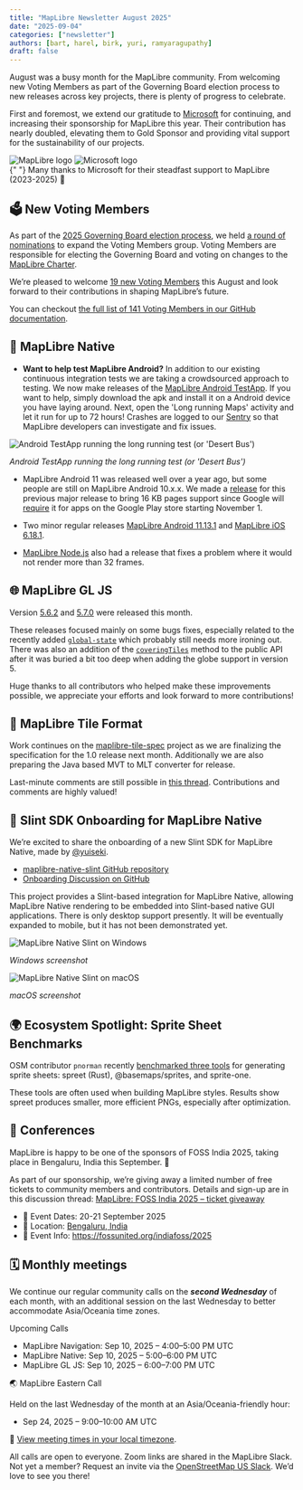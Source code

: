```yaml
---
title: "MapLibre Newsletter August 2025"
date: "2025-09-04"
categories: ["newsletter"]
authors: [bart, harel, birk, yuri, ramyaragupathy]
draft: false
---
```



August was a busy month for the MapLibre community. From welcoming new Voting Members as part of the Governing Board election process to new releases across key projects, there is plenty of progress to celebrate.

First and foremost, we extend our gratitude to [Microsoft](https://www.microsoft.com) for continuing, and increasing their sponsorship for MapLibre this year. Their contribution has nearly doubled, elevating them to Gold Sponsor and providing vital support for the sustainability of our projects.

<div
  style={{
    backgroundColor: "white",
    padding: "2rem",
    border: "10px solid",
    borderImage: "linear-gradient(45deg, #d4af37, #f5deb3, #d4af37) 1",
    borderRadius: "0",
    marginBottom: "3rem",
    display: "flex",
    justifyContent: "center",
    alignItems: "center",
    gap: "2rem",
    flexWrap: "nowrap",
    overflow: "hidden",
    flexDirection: "column",
  }}
>
  <div
    style={{
      display: "flex",
      justifyContent: "center",
      alignItems: "center",
      gap: "2rem",
      flexWrap: "nowrap",
      width: "100%",
    }}
  >
    <Image
      src={maplibreLogo}
      alt="MapLibre logo"
      style={{
        width: "40%",
        maxWidth: "300px",
        height: "auto",
        objectFit: "contain",
      }}
    />
    <Image
      src={msftLogo}
      alt="Microsoft logo"
      style={{
        width: "40%",
        maxWidth: "330px",
        height: "auto",
        objectFit: "contain",
      }}
    />
  </div>
  <div
    style={{
      marginTop: "1rem",
      fontSize: "1rem",
      textAlign: "center",
      color: "#263238",
      fontStyle: "italic",
    }}
  >
    {" "}
    Many thanks to Microsoft for their steadfast support to MapLibre (2023-2025)
    🎉
  </div>
</div>

## 🗳️ New Voting Members

As part of the [2025 Governing Board election process](https://github.com/maplibre/maplibre/issues/447), we held [a round of nominations](https://github.com/maplibre/maplibre/issues/446) to expand the Voting Members group. Voting Members are responsible for electing the Governing Board and voting on changes to the [MapLibre Charter](https://github.com/maplibre/maplibre/blob/main/CHARTER.md).

We’re pleased to welcome [19 new Voting Members](https://github.com/maplibre/maplibre/issues/446#issuecomment-3224717918) this August and look forward to their contributions in shaping MapLibre’s future.

You can checkout [the full list of 141 Voting Members in our GitHub documentation](https://github.com/maplibre/maplibre/blob/main/VOTING_MEMBERS.md).

## 📱 MapLibre Native

- **Want to help test MapLibre Android?** In addition to our existing continuous integration tests we are taking a crowdsourced approach to testing. We now make releases of the [MapLibre Android TestApp](https://github.com/maplibre/maplibre-native/releases?q=android-testapp&expanded=true). If you want to help, simply download the apk and install it on a Android device you have laying around. Next, open the 'Long running Maps' activity and let it run for up to 72 hours! Crashes are logged to our [Sentry](https://sentry.io/welcome/) so that MapLibre developers can investigate and fix issues.

<div style={{ textAlign: "center" }}>
  <Image
    src={nativeTestApp}
    style={{
      maxWidth: "300px",
      maxHeight: "600px",
      width: "100%",
      height: "auto",
      display: "inline-block",
    }}
    alt="Android TestApp running the long running test (or 'Desert Bus')"
  />
  <p
    style={{
      fontSize: "0.9rem",
      color: "#aaa",
      marginTop: "8px",
      fontStyle: "italic",
    }}
  >
    <em>Android TestApp running the long running test (or 'Desert Bus')</em>
  </p>
</div>

- MapLibre Android 11 was released well over a year ago, but some people are still on MapLibre Android 10.x.x. We made a [release](https://github.com/maplibre/maplibre-native/releases/tag/android-v10.3.5) for this previous major release to bring 16 KB pages support since Google will [require](https://android-developers.googleblog.com/2025/05/prepare-play-apps-for-devices-with-16kb-page-size.html) it for apps on the Google Play store starting November 1.

- Two minor regular releases [MapLibre Android 11.13.1](https://github.com/maplibre/maplibre-native/releases/tag/android-v11.13.1) and [MapLibre iOS 6.18.1](https://github.com/maplibre/maplibre-native/releases/tag/ios-v6.18.1).

- [MapLibre Node.js](https://github.com/maplibre/maplibre-native/releases/tag/node-v6.2.0) also had a release that fixes a problem where it would not render more than 32 frames.

## 🌐 MapLibre GL JS

Version [5.6.2](https://github.com/maplibre/maplibre-gl-js/releases/tag/v5.6.2) and [5.7.0](https://github.com/maplibre/maplibre-gl-js/releases/tag/v5.7.0) were released this month.

These releases focused mainly on some bugs fixes, especially related to the recently added [`global-state`](https://maplibre.org/maplibre-gl-js/docs/API/classes/Map/#setglobalstateproperty) which probably still needs more ironing out. There was also an addition of the [`coveringTiles`](https://maplibre.org/maplibre-gl-js/docs/API/classes/Map/#coveringtiles) method to the public API after it was buried a bit too deep when adding the globe support in version 5.

Huge thanks to all contributors who helped make these improvements possible, we appreciate your efforts and look forward to more contributions!

## 🧩 MapLibre Tile Format

Work continues on the [maplibre-tile-spec](https://github.com/maplibre/maplibre-tile-spec) project as we are finalizing the specification for the 1.0 release next month. Additionally we are also preparing the Java based MVT to MLT converter for release.

Last-minute comments are still possible in [this thread](https://github.com/maplibre/maplibre-tile-spec/issues/519). Contributions and comments are highly valued!

## 🎉 Slint SDK Onboarding for MapLibre Native

We’re excited to share the onboarding of a new Slint SDK for MapLibre Native, made by [@yuiseki](https://github.com/yuiseki).

- [maplibre-native-slint GitHub repository](https://github.com/maplibre/maplibre-native-slint)
- [Onboarding Discussion on GitHub](https://github.com/maplibre/maplibre/issues/474)

This project provides a Slint-based integration for MapLibre Native, allowing MapLibre Native rendering to be embedded into Slint-based native GUI applications. There is only desktop support presently. It will be eventually expanded to mobile, but it has not been demonstrated yet.

<div
  style={{
    display: "flex",
    justifyContent: "center",
    gap: "2rem",
    flexWrap: "wrap", 
    marginTop: "2rem",
    marginBottom: "2rem",
    alignItems: "stretch",
  }}
>
  <div
    style={{
      flex: "1 1 300px",
      maxWidth: "400px",
      display: "flex",
      flexDirection: "column",
      justifyContent: "space-between", 
      textAlign: "center",
    }}
  >
    <Image
      src={slintWindows}
      alt="MapLibre Native Slint on Windows"
      style={{
        width: "100%",
        height: "auto",
        borderRadius: "6px",
      }}
    />
    <p
      style={{
        fontSize: "0.9rem",
        color: "#aaa",
        marginTop: "8px",
        fontStyle: "italic",
      }}
    >
    <em>  Windows screenshot </em>
    </p>
  </div>

  <div
    style={{
      flex: "1 1 300px",
      maxWidth: "400px",
      display: "flex",
      flexDirection: "column",
      justifyContent: "space-between", 
      textAlign: "center",
    }}
  >
    <Image
      src={slintMac}
      alt="MapLibre Native Slint on macOS"
      style={{
        width: "100%",
        height: "auto",
        borderRadius: "6px",
      }}
    />
    <p
      style={{
        fontSize: "0.9rem",
        color: "#aaa",
        marginTop: "8px",
        fontStyle: "italic",
      }}
    >
     <em> macOS screenshot </em>
    </p>
  </div>
</div>

## 🌍 Ecosystem Spotlight: Sprite Sheet Benchmarks

OSM contributor `pnorman` recently [benchmarked three tools](https://www.openstreetmap.org/user/pnorman/diary/407303) for generating sprite sheets: spreet (Rust), @basemaps/sprites, and sprite-one.

These tools are often used when building MapLibre styles. Results show spreet produces smaller, more efficient PNGs, especially after optimization.

## 👥 Conferences

MapLibre is happy to be one of the sponsors of FOSS India 2025, taking place in Bengaluru, India this September. 🎉

As part of our sponsorship, we’re giving away a limited number of free tickets to community members and contributors.
Details and sign-up are in this discussion thread: [MapLibre: FOSS India 2025 – ticket giveaway](https://github.com/maplibre/maplibre/discussions/459)

- 📅 Event Dates: 20-21 September 2025
- 📍 Location: [Bengaluru, India](https://www.openstreetmap.org/relation/7902476)
- 🔗 Event Info: https://fossunited.org/indiafoss/2025

## 🗓️ Monthly meetings

We continue our regular community calls on the _**second Wednesday**_ of each month, with an additional session on the last Wednesday to better accommodate Asia/Oceania time zones.

Upcoming Calls

- MapLibre Navigation: Sep 10, 2025 – 4:00–5:00 PM UTC
- MapLibre Native: Sep 10, 2025 – 5:00–6:00 PM UTC
- MapLibre GL JS: Sep 10, 2025 – 6:00–7:00 PM UTC

🌏 MapLibre Eastern Call

Held on the last Wednesday of the month at an Asia/Oceania-friendly hour:

- Sep 24, 2025 – 9:00–10:00 AM UTC

🔗 [View meeting times in your local timezone](https://notime.zone/OZNF2CjddeqYV).

All calls are open to everyone. Zoom links are shared in the MapLibre Slack.
Not yet a member? Request an invite via the [OpenStreetMap US Slack](https://slack.openstreetmap.us/).
We’d love to see you there!
